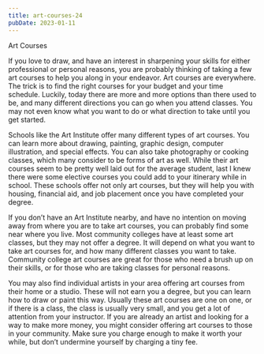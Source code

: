 ```yaml
---
title: art-courses-24
pubDate: 2023-01-11
---
```


Art Courses

If you love to draw, and have an interest in sharpening your skills for either professional or personal reasons, you are probably thinking of taking a few art courses to help you along in your endeavor. Art courses are everywhere. The trick is to find the right courses for your budget and your time schedule. Luckily, today there are more and more options than there used to be, and many different directions you can go when you attend classes. You may not even know what you want to do or what direction to take until you get started.

Schools like the Art Institute offer many different types of art courses. You can learn more about drawing, painting, graphic design, computer illustration, and special effects. You can also take photography or cooking classes, which many consider to be forms of art as well. While their art courses seem to be pretty well laid out for the average student, last I knew there were some elective courses you could add to your itinerary while in school. These schools offer not only art courses, but they will help you with housing, financial aid, and job placement once you have completed your degree.

If you don’t have an Art Institute nearby, and have no intention on moving away from where you are to take art courses, you can probably find some near where you live. Most community colleges have at least some art classes, but they may not offer a degree. It will depend on what you want to take art courses for, and how many different classes you want to take. Community college art courses are great for those who need a brush up on their skills, or for those who are taking classes for personal reasons.

You may also find individual artists in your area offering art courses from their home or a studio. These will not earn you a degree, but you can learn how to draw or paint this way. Usually these art courses are one on one, or if there is a class, the class is usually very small, and you get a lot of attention from your instructor. If you are already an artist and looking for a way to make more money, you might consider offering art courses to those in your community. Make sure you charge enough to make it worth your while, but don’t undermine yourself by charging a tiny fee.